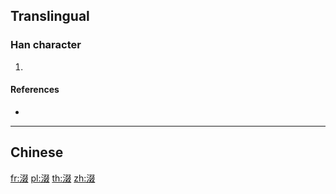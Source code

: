 {{character info/new}}
==Translingual==

===Han character===
{{Han char|rn=85|rad=水|as=08|sn=11|four=|canj=EEEE,XEEEE|ids=⿰氵叕}}

# {{defn|Han|sort=水08}}

====References====
* {{Han ref|kx=0628.020|dkj=17584|dj=1029.250|hdz=31665.070|uh=6DB0|ud=28080}}

----

==Chinese==
{{zh-see|啜|v}}

[[fr:涰]]
[[pl:涰]]
[[th:涰]]
[[zh:涰]]